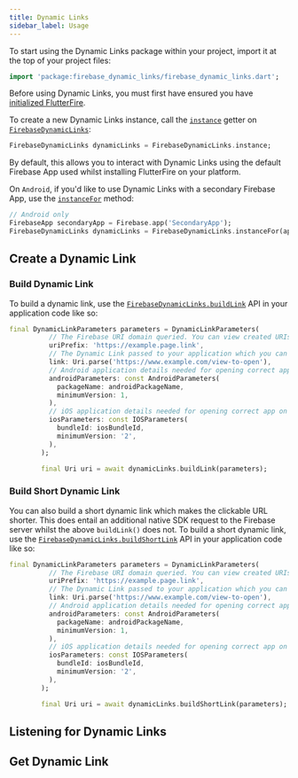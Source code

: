 ```yaml
---
title: Dynamic Links
sidebar_label: Usage
---
```


To start using the Dynamic Links package within your project, import it at the top of your project files:

```dart
import 'package:firebase_dynamic_links/firebase_dynamic_links.dart';
```

Before using Dynamic Links, you must first have ensured you have [initialized FlutterFire](../overview.mdx#initializing-flutterfire).

To create a new Dynamic Links instance, call the [`instance`](!firebase_dynamic_links.FirebaseDynamicLinks.instance) getter on [`FirebaseDynamicLinks`](!firebase_dynamic_links.FirebaseDynamicLinks):

```dart
FirebaseDynamicLinks dynamicLinks = FirebaseDynamicLinks.instance;
```

By default, this allows you to interact with Dynamic Links using the default Firebase App used whilst installing FlutterFire on your
platform.


On `Android`, if you'd like to use Dynamic Links with a secondary Firebase App, use the [`instanceFor`](!firebase_dynamic_links.FirebaseDynamicLinks.instanceFor) method:

```dart
// Android only
FirebaseApp secondaryApp = Firebase.app('SecondaryApp');
FirebaseDynamicLinks dynamicLinks = FirebaseDynamicLinks.instanceFor(app: secondaryApp);
```

## Create a Dynamic Link

### Build Dynamic Link

To build a dynamic link, use the [`FirebaseDynamicLinks.buildLink`](!firebase_dynamic_links.buildLink) API in your application code like so:

```dart highlight={18}
final DynamicLinkParameters parameters = DynamicLinkParameters(
          // The Firebase URI domain queried. You can view created URIs on your Firebase console
          uriPrefix: 'https://example.page.link',
          // The Dynamic Link passed to your application which you can use to affect change
          link: Uri.parse('https://www.example.com/view-to-open'),
          // Android application details needed for opening correct app on device/Play Store
          androidParameters: const AndroidParameters(
            packageName: androidPackageName,
            minimumVersion: 1,
          ),
          // iOS application details needed for opening correct app on device/App Store
          iosParameters: const IOSParameters(
            bundleId: iosBundleId,
            minimumVersion: '2',
          ),
        );

        final Uri uri = await dynamicLinks.buildLink(parameters);
```

### Build Short Dynamic Link

You can also build a short dynamic link which makes the clickable URL shorter. This does entail an additional native SDK
request to the Firebase server whilst the above `buildLink()` does not.  To build a short dynamic link, use the
[`FirebaseDynamicLinks.buildShortLink`](!firebase_dynamic_links.buildShortLink) API in your application code like so:

```dart highlight={18}
final DynamicLinkParameters parameters = DynamicLinkParameters(
          // The Firebase URI domain queried. You can view created URIs on your Firebase console
          uriPrefix: 'https://example.page.link',
          // The Dynamic Link passed to your application which you can use to affect change
          link: Uri.parse('https://www.example.com/view-to-open'),
          // Android application details needed for opening correct app on device/Play Store
          androidParameters: const AndroidParameters(
            packageName: androidPackageName,
            minimumVersion: 1,
          ),
          // iOS application details needed for opening correct app on device/App Store
          iosParameters: const IOSParameters(
            bundleId: iosBundleId,
            minimumVersion: '2',
          ),
        );

        final Uri uri = await dynamicLinks.buildShortLink(parameters);
```

## Listening for Dynamic Links



## Get Dynamic Link
